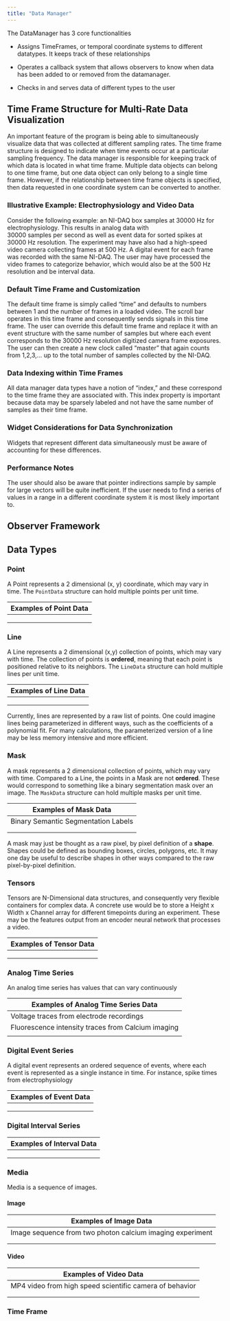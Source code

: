 ```yaml
---
title: "Data Manager"
---
```


The DataManager has 3 core functionalities

-   Assigns TimeFrames, or temporal coordinate systems to different datatypes. It keeps track of these relationships

-   Operates a callback system that allows observers to know when data has been added to or removed from the datamanager.

-   Checks in and serves data of different types to the user

## Time Frame Structure for Multi-Rate Data Visualization

An important feature of the program is being able to simultaneously visualize data that was collected at different sampling rates. The time frame structure is designed to indicate when time events occur at a particular sampling frequency. The data manager is responsible for keeping track of which data is located in what time frame. Multiple data objects can belong to one time frame, but one data object can only belong to a single time frame. However, if the relationship between time frame objects is specified, then data requested in one coordinate system can be converted to another.

### Illustrative Example: Electrophysiology and Video Data

Consider the following example: an NI-DAQ box samples at 30000 Hz for electrophysiology. This results in analog data with 30000 samples per second as well as event data for sorted spikes at 30000 Hz resolution. The experiment may have also had a high-speed video camera collecting frames at 500 Hz. A digital event for each frame was recorded with the same NI-DAQ. The user may have processed the video frames to categorize behavior, which would also be at the 500 Hz resolution and be interval data.

### Default Time Frame and Customization

The default time frame is simply called "time" and defaults to numbers between 1 and the number of frames in a loaded video. The scroll bar operates in this time frame and consequently sends signals in this time frame. The user can override this default time frame and replace it with an event structure with the same number of samples but where each event corresponds to the 30000 Hz resolution digitized camera frame exposures. The user can then create a new clock called "master" that again counts from 1,2,3,… up to the total number of samples collected by the NI-DAQ.

### Data Indexing within Time Frames

All data manager data types have a notion of “index,” and these correspond to the time frame they are associated with. This index property is important because data may be sparsely labeled and not have the same number of samples as their time frame.

### Widget Considerations for Data Synchronization

Widgets that represent different data simultaneously must be aware of accounting for these differences.

### Performance Notes

The user should also be aware that pointer indirections sample by sample for large vectors will be quite inefficient. If the user needs to find a series of values in a range in a different coordinate system it is most likely important to.

## Observer Framework

## Data Types

### Point

A Point represents a 2 dimensional (x, y) coordinate, which may vary in time. The `PointData` structure can hold multiple points per unit time.

| Examples of Point Data |
|------------------------|
|                        |
|                        |
|                        |

### Line

A Line represents a 2 dimensional (x,y) collection of points, which may vary with time. The collection of points is **ordered**, meaning that each point is positioned relative to its neighbors. The `LineData` structure can hold multiple lines per unit time.

| Examples of Line Data |
|-----------------------|
|                       |
|                       |
|                       |

Currently, lines are represented by a raw list of points. One could imagine lines being parameterized in different ways, such as the coefficients of a polynomial fit. For many calculations, the parameterized version of a line may be less memory intensive and more efficient.

### Mask

A mask represents a 2 dimensional collection of points, which may vary with time. Compared to a Line, the points in a Mask are not **ordered**. These would correspond to something like a binary segmentation mask over an image. The `MaskData` structure can hold multiple masks per unit time.

| Examples of Mask Data               |
|-------------------------------------|
| Binary Semantic Segmentation Labels |
|                                     |
|                                     |

A mask may just be thought as a raw pixel, by pixel definition of a **shape**. Shapes could be defined as bounding boxes, circles, polygons, etc. It may one day be useful to describe shapes in other ways compared to the raw pixel-by-pixel definition.

### Tensors

Tensors are N-Dimensional data structures, and consequently very flexible containers for complex data. A concrete use would be to store a Height x Width x Channel array for different timepoints during an experiment. These may be the features output from an encoder neural network that processes a video.

| Examples of Tensor Data |
|-------------------------|
|                         |
|                         |
|                         |

### Analog Time Series

An analog time series has values that can vary continuously

| Examples of Analog Time Series Data                |
|----------------------------------------------------|
| Voltage traces from electrode recordings           |
| Fluorescence intensity traces from Calcium imaging |
|                                                    |

### Digital Event Series

A digital event represents an ordered sequence of events, where each event is represented as a single instance in time. For instance, spike times from electrophysiology

| Examples of Event Data |
|------------------------|
|                        |
|                        |
|                        |

### Digital Interval Series

| Examples of Interval Data |
|---------------------------|
|                           |
|                           |
|                           |

### Media

Media is a sequence of images.

#### Image

| Examples of Image Data                                    |
|-----------------------------------------------------------|
| Image sequence from two photon calcium imaging experiment |
|                                                           |
|                                                           |

#### Video

| Examples of Video Data                                  |
|---------------------------------------------------------|
| MP4 video from high speed scientific camera of behavior |
|                                                         |
|                                                         |

### Time Frame
